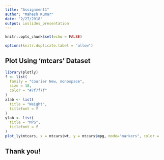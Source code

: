 ```yaml
---
title: "Assignment1"
author: "Mahesh Kumar"
date: "2/27/2018"
output: ioslides_presentation
---
```


```r
knitr::opts_chunk$set(echo = FALSE)
```

```r
options(knitr.duplicate.label = 'allow')
```

## Plot Using 'mtcars' Dataset

```r
library(plotly)
f <- list(
  family = "Courier New, monospace",
  size = 18,
  color = "#7f7f7f"
)
xlab <- list(
  title = "Weight",
  titlefont = f
)
ylab <- list(
  title = "MPG",
  titlefont = f
)
plot_ly(mtcars, x = mtcars$wt, y = mtcars$mpg, mode="markers", color = as.factor(mtcars$cyl), size = mtcars$hp) %>% layout(title = 'MPG v/s Weight', xaxis=xlab, yaxis=ylab)
```

## Thank you!

